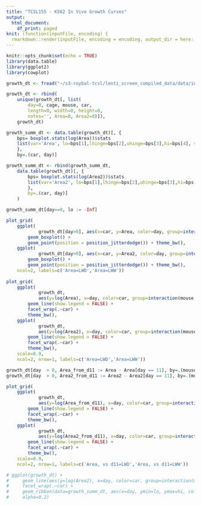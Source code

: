 ```yaml
---
title: "TCSL155 - K562 In Vivo Growth Curves"
output:
  html_document:
    df_print: paged
knit: (function(inputFile, encoding) {
  rmarkdown::render(inputFile, encoding = encoding, output_dir = here::here('..','html'))})
---
```


```r
knitr::opts_chunk$set(echo = TRUE)
library(data.table)
library(ggplot2)
library(cowplot)
```

```r
growth_dt <- fread("~/s3-roybal-tcsl/lenti_screen_compiled_data/data/invivo/tcsl155_growth.csv")

growth_dt <- rbind(
    unique(growth_dt[, list(
        day=0, cage, mouse, car, 
        length=0, width=0, height=0, 
        notes='', Area=0, Area2=0)]),
    growth_dt)

growth_summ_dt <- data.table(growth_dt)[, {
    bps= boxplot.stats(log(Area))$stats
    list(var='Area', lo=bps[1],lhinge=bps[2],uhinge=bps[3],hi=bps[4], sd=sd(Area))
    },
    by=.(car, day)]

growth_summ_dt <- rbind(growth_summ_dt, 
    data.table(growth_dt)[, {
        bps= boxplot.stats(log(Area2))$stats
        list(var='Area2', lo=bps[1],lhinge=bps[2],uhinge=bps[3],hi=bps[4], sd=sd(Area))
        },
        by=.(car, day)]
    )

growth_summ_dt[day==0, lo := -Inf]

plot_grid(
    ggplot(
            growth_dt[day>0], aes(x=car, y=Area, color=day, group=interaction(day, car)), position='dodge') + 
        geom_boxplot() + 
        geom_point(position = position_jitterdodge()) + theme_bw(),
    ggplot(
            growth_dt[day>0], aes(x=car, y=Area2, color=day, group=interaction(day, car)), position='dodge') + 
        geom_boxplot() + 
        geom_point(position = position_jitterdodge()) + theme_bw(),
    ncol=2, labels=c('Area=LWD','Area=LWW'))
    
plot_grid(
    ggplot(
            growth_dt,
            aes(y=log(Area), x=day, color=car, group=interaction(mouse, cage))) + 
        geom_line(show.legend = FALSE) + 
        facet_wrap(.~car) +
        theme_bw(),
    ggplot(
            growth_dt,
            aes(y=log(Area2), x=day, color=car, group=interaction(mouse, cage))) + 
        geom_line(show.legend = FALSE) + 
        facet_wrap(.~car) +
        theme_bw(), 
    scale=0.9,
    ncol=2, nrow=1, labels=c('Area=LWD','Area=LWW'))

growth_dt[day  > 0, Area_from_d11 := Area - Area[day == 11], by=.(mouse, cage)]
growth_dt[day  > 0, Area2_from_d11 := Area2 - Area2[day == 11], by=.(mouse, cage)]

plot_grid(
    ggplot(
            growth_dt,
            aes(y=log(Area_from_d11), x=day, color=car, group=interaction(mouse, cage))) + 
        geom_line(show.legend = FALSE) + 
        facet_wrap(.~car) +
        theme_bw(),
    ggplot(
            growth_dt,
            aes(y=log(Area2_from_d11), x=day, color=car, group=interaction(mouse, cage))) + 
        geom_line(show.legend = FALSE) + 
        facet_wrap(.~car) +
        theme_bw(), 
    scale=0.9,
    ncol=2, nrow=1, labels=c('Area, vs d11=LWD','Area, vs d11=LWW'))

# ggplot(growth_dt) + 
#     geom_line(aes(y=log(Area2), x=day, color=car, group=interaction(mouse, cage))) + 
#     facet_wrap(.~car) + 
#     geom_ribbon(data=growth_summ_dt, aes(x=day, ymin=lo, ymax=hi, color=car, fill=car), 
#     alpha=0.2)
```